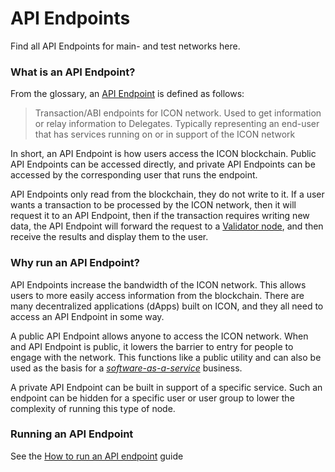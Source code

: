 
# API Endpoints

<Callout type="info" emoji="💡">
  Find all API Endpoints for main- and test networks <Link className="font-bold" href='/develop-on-icon-chain/networks'>here</Link>.
</Callout>

### What is an API Endpoint? 

From the glossary, an [API Endpoint](https://icon.community/glossary/api-endpoint/) is defined as follows:

> Transaction/ABI endpoints for ICON network. Used to get information or relay information to Delegates. Typically representing an end-user that has services running on or in support of the ICON network

In short, an API Endpoint is how users access the ICON blockchain. Public API Endpoints can be accessed directly, and private API Endpoints can be accessed by the corresponding user that runs the endpoint.

API Endpoints only read from the blockchain, they do not write to it. If a user wants a transaction to be processed by the ICON network, then it will request it to an API Endpoint, then if the transaction requires writing new data, the API Endpoint will forward the request to a [Validator node](/operate-icon/network/validator-nodes), and then receive the results and display them to the user.

### Why run an API Endpoint?

API Endpoints increase the bandwidth of the ICON network. This allows users to more easily access information from the blockchain. There are many decentralized applications (dApps) built on ICON, and they all need to access an API Endpoint in some way.

A public API Endpoint allows anyone to access the ICON network. When and API Endpoint is public, it lowers the barrier to entry for people to engage with the network. This functions like a public utility and can also be used as the basis for a [_software-as-a-service_](https://en.wikipedia.org/wiki/Software\_as\_a\_service) business.

A private API Endpoint can be built in support of a specific service. Such an endpoint can be hidden for a specific user or user group to lower the complexity of running this type of node.

### Running an API Endpoint

See the [How to run an API endpoint](/operate-icon/how-to-run-an-api-endpoint) guide
